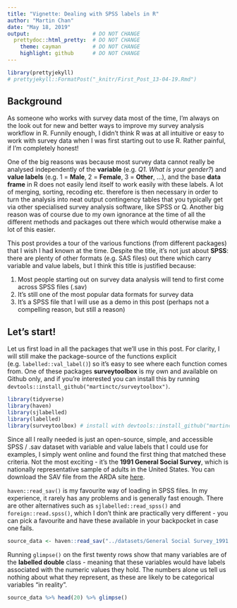 ```yaml
---
title: "Vignette: Dealing with SPSS labels in R"
author: "Martin Chan"
date: "May 18, 2019"
output:                    # DO NOT CHANGE
  prettydoc::html_pretty:  # DO NOT CHANGE
    theme: cayman          # DO NOT CHANGE
    highlight: github      # DO NOT CHANGE
---
```


```r
library(prettyjekyll)
# prettyjekyll::FormatPost("_knitr/First_Post_13-04-19.Rmd")
```

## Background

As someone who works with survey data most of the time, I'm always on the look out for new and better ways to improve my survey analysis workflow in R. Funnily enough, I didn't think R was at all intuitive or easy to work with survey data when I was first starting out to use R. Rather painful, if I'm completely honest!

One of the big reasons was because most survey data cannot really be analysed independently of the **variable** (e.g. *Q1. What is your gender?*) and **value labels** (e.g. 1 = **Male**, 2 = **Female**, 3 = **Other**, ...), and the base **data frame** in R does not easily lend itself to work easily with these labels. A lot of merging, sorting, recoding etc. therefore is then necessary in order to turn the analysis into neat output contingency tables that you typically get via other specialised survey analysis software, like SPSS or Q. Another big reason was of course due to my own ignorance at the time of all the different methods and packages out there which would otherwise make a lot of this easier. 

This post provides a tour of the various functions (from different packages) that I wish I had known at the time. Despite the title, it's not just about **SPSS**: there are plenty of other formats (e.g. SAS files) out there which carry variable and value labels, but I think this title is justified because:

1. Most people starting out on survey data analysis will tend to first come across SPSS files (.sav) 
2. It's still one of the most popular data formats for survey data
3. It's a SPSS file that I will use as a demo in this post (perhaps not a compelling reason, but still a reason)

## Let's start!

Let us first load in all the packages that we'll use in this post. For clarity, I will still make the package-source of the functions explicit (e.g. `labelled::val_label()`) so it's easy to see where each function comes from. One of these packages  **surveytoolbox** is my own and available on Github only, and if you're interested you can install this by running `devtools::install_github("martinctc/surveytoolbox")`.

```r
library(tidyverse)
library(haven)
library(sjlabelled)
library(labelled) 
library(surveytoolbox) # install with devtools::install_github("martinctc/surveytoolbox")
```

Since all I really needed is just an open-source, simple, and accessible SPSS / .sav dataset with variable and value labels that I could use for examples, I simply went online and found the first thing that matched these criteria. Not the most exciting - it's the **1991 General Social Survey**, which is nationally representative sample of adults in the United States. You can download the SAV file from the ARDA site [here](http://www.thearda.com/Archive/Files/Downloads/GSS1991_DL2.asp).

`haven::read_sav()` is my favourite way of loading in SPSS files. In my experience, it rarely has any problems and is generally fast enough. There are other alternatives such as `sjlabelled::read_spss()` and `foreign::read.spss()`, which I don't think are practically very different - you can pick a favourite and have these available in your backpocket in case one fails.

```r
source_data <- haven::read_sav("../datasets/General Social Survey_1991.SAV")
```

Running `glimpse()` on the first twenty rows show that many variables are of the **labelled double** class - meaning that these variables would have labels associated with the numeric values they hold. The numbers alone us tell us nothing about what they represent, as these are likely to be categorical variables "in reality".
```r
source_data %>% head(20) %>% glimpse()
```

